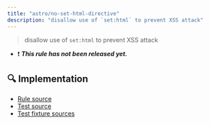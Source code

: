 ```yaml
---
title: "astro/no-set-html-directive"
description: "disallow use of `set:html` to prevent XSS attack"
---
```


> disallow use of `set:html` to prevent XSS attack

- ❗ <badge text="This rule has not been released yet." vertical="middle" type="error"> **_This rule has not been released yet._** </badge>



## 🔍 Implementation

- [Rule source](https://github.com/ota-meshi/eslint-plugin-astro/blob/main/src/rules/no-set-html-directive.ts)
- [Test source](https://github.com/ota-meshi/eslint-plugin-astro/blob/main/tests/src/rules/no-set-html-directive.ts)
- [Test fixture sources](https://github.com/ota-meshi/eslint-plugin-astro/tree/main/tests/fixtures/rules/no-set-html-directive)
